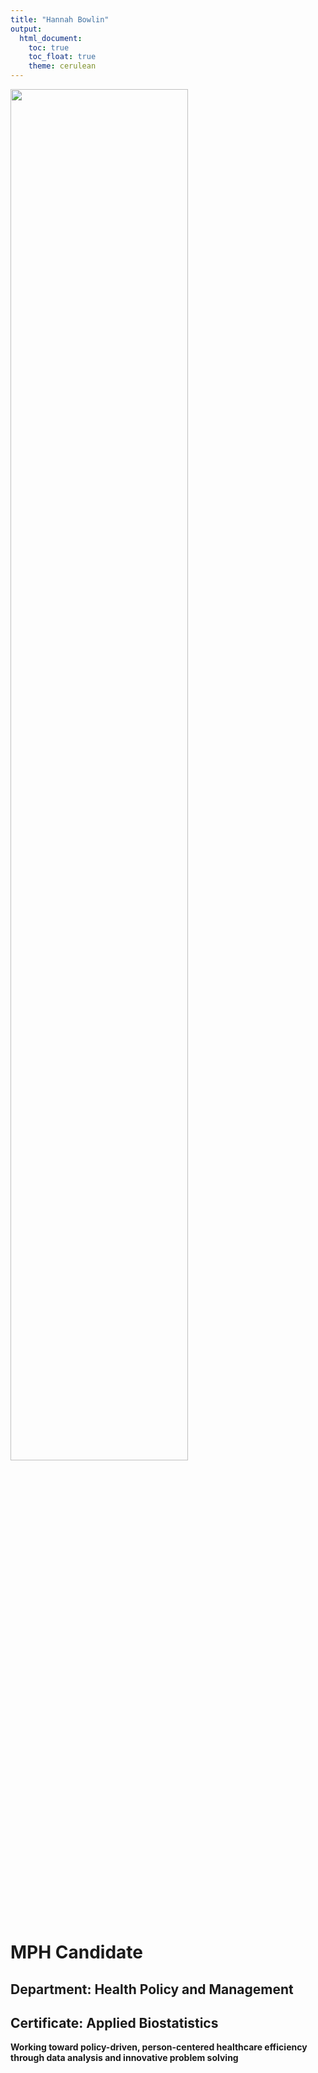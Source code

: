 ```yaml
---
title: "Hannah Bowlin"
output: 
  html_document:
    toc: true
    toc_float: true
    theme: cerulean
---
```


<img src="images/headshot.jpeg" style="width:75%">

# MPH Candidate
## Department: Health Policy and Management
## Certificate: Applied Biostatistics

**Working toward policy-driven, person-centered healthcare efficiency through data analysis and innovative problem solving**









